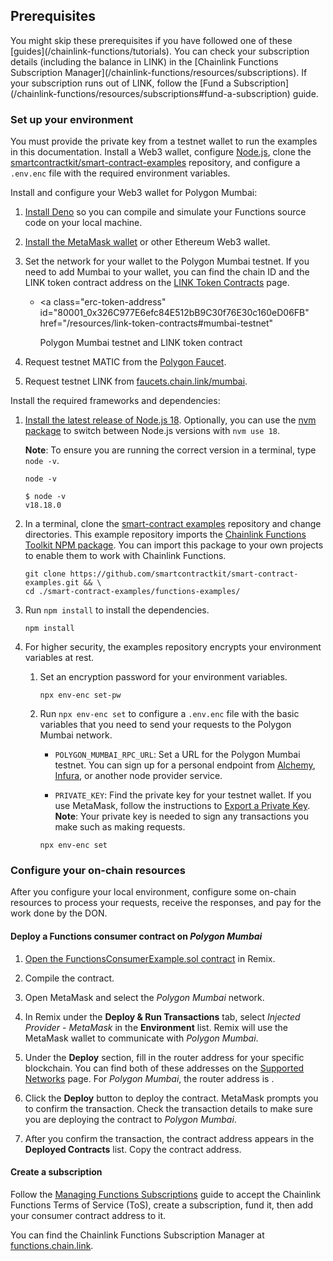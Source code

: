 
## Prerequisites

<Aside type="note">
  You might skip these prerequisites if you have followed one of these [guides](/chainlink-functions/tutorials). You can
  check your subscription details (including the balance in LINK) in the [Chainlink Functions Subscription
  Manager](/chainlink-functions/resources/subscriptions). If your subscription runs out of LINK, follow the [Fund a
  Subscription](/chainlink-functions/resources/subscriptions#fund-a-subscription) guide.
</Aside>

### Set up your environment

You must provide the private key from a testnet wallet to run the examples in this documentation. Install a Web3 wallet, configure [Node.js](https://nodejs.org/en/download/), clone the [smartcontractkit/smart-contract-examples](https://github.com/smartcontractkit/smart-contract-examples.git) repository, and configure a `.env.enc` file with the required environment variables.

Install and configure your Web3 wallet for Polygon Mumbai:

1. [Install Deno](https://deno.land/manual/getting_started/installation) so you can compile and simulate your Functions source code on your local machine.

1. [Install the MetaMask wallet](/quickstarts/deploy-your-first-contract#install-and-fund-your-metamask-wallet) or other Ethereum Web3 wallet.

1. Set the network for your wallet to the Polygon Mumbai testnet. If you need to add Mumbai to your wallet, you can find the chain ID and the LINK token contract address on the [LINK Token Contracts](/resources/link-token-contracts#mumbai-testnet) page.

   - <a
       class="erc-token-address"
       id="80001_0x326C977E6efc84E512bB9C30f76E30c160eD06FB"
       href="/resources/link-token-contracts#mumbai-testnet"
     >
       Polygon Mumbai testnet and LINK token contract
     </a>

1. Request testnet MATIC from the [Polygon Faucet](https://faucet.polygon.technology/).

1. Request testnet LINK from [faucets.chain.link/mumbai](https://faucets.chain.link/mumbai).

Install the required frameworks and dependencies:

1. [Install the latest release of Node.js 18](https://nodejs.org/en/download/). Optionally, you can use the [nvm package](https://www.npmjs.com/package/nvm) to switch between Node.js versions with `nvm use 18`.

   **Note**: To ensure you are running the correct version in a terminal, type `node -v`.

   ```shell
   node -v
   ```

   ```shell
   $ node -v
   v18.18.0
   ```

1. In a terminal, clone the [smart-contract examples](https://github.com/smartcontractkit/smart-contract-examples.git) repository and change directories. This example repository imports the [Chainlink Functions Toolkit NPM package](https://www.npmjs.com/package/@chainlink/functions-toolkit). You can import this package to your own projects to enable them to work with Chainlink Functions.

   ```shell
   git clone https://github.com/smartcontractkit/smart-contract-examples.git && \
   cd ./smart-contract-examples/functions-examples/
   ```

1. Run `npm install` to install the dependencies.

   ```shell
   npm install
   ```

1. For higher security, the examples repository encrypts your environment variables at rest.

   1. Set an encryption password for your environment variables.

      ```shell
      npx env-enc set-pw
      ```

   1. Run `npx env-enc set` to configure a `.env.enc` file with the basic variables that you need to send your requests to the Polygon Mumbai network.

      - `POLYGON_MUMBAI_RPC_URL`: Set a URL for the Polygon Mumbai testnet. You can sign up for a personal endpoint from [Alchemy](https://www.alchemy.com/), [Infura](https://www.infura.io/), or another node provider service.

      - `PRIVATE_KEY`: Find the private key for your testnet wallet. If you use MetaMask, follow the instructions to [Export a Private Key](https://metamask.zendesk.com/hc/en-us/articles/360015289632-How-to-export-an-account-s-private-key). **Note**: Your private key is needed to sign any transactions you make such as making requests.

      ```shell
      npx env-enc set
      ```

### Configure your on-chain resources

After you configure your local environment, configure some on-chain resources to process your requests, receive the responses, and pay for the work done by the DON.

#### Deploy a Functions consumer contract on _Polygon Mumbai_

1. [Open the FunctionsConsumerExample.sol contract](https://remix.ethereum.org/#url=https://docs.chain.link/samples/ChainlinkFunctions/FunctionsConsumerExample.sol) in Remix.

   <CodeSample src="samples/ChainlinkFunctions/FunctionsConsumerExample.sol" showButtonOnly={true} />

1. Compile the contract.
1. Open MetaMask and select the _Polygon Mumbai_ network.
1. In Remix under the **Deploy & Run Transactions** tab, select _Injected Provider - MetaMask_ in the **Environment** list. Remix will use the MetaMask wallet to communicate with _Polygon Mumbai_.
1. Under the **Deploy** section, fill in the router address for your specific blockchain. You can find both of these addresses on the [Supported Networks](/chainlink-functions/supported-networks) page. For _Polygon Mumbai_, the router address is <CopyText text="0x6E2dc0F9DB014aE19888F539E59285D2Ea04244C" code/>.
1. Click the **Deploy** button to deploy the contract. MetaMask prompts you to confirm the transaction. Check the transaction details to make sure you are deploying the contract to _Polygon Mumbai_.
1. After you confirm the transaction, the contract address appears in the **Deployed Contracts** list. Copy the contract address.

#### Create a subscription

Follow the [Managing Functions Subscriptions](/chainlink-functions/resources/subscriptions#create-a-subscription) guide to accept the Chainlink Functions Terms of Service (ToS), create a subscription, fund it, then add your consumer contract address to it.

You can find the Chainlink Functions Subscription Manager at [functions.chain.link](https://functions.chain.link/).
